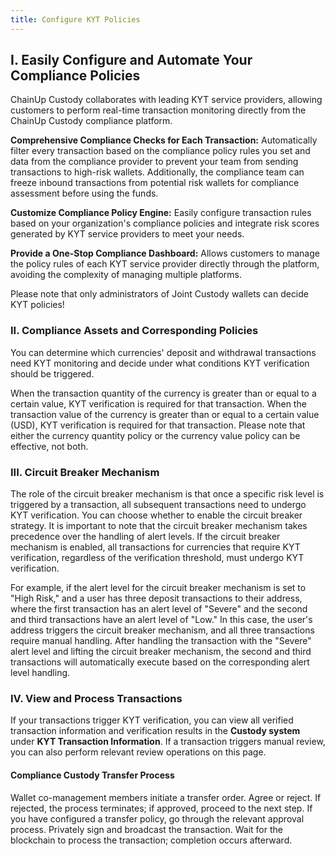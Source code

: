 ---
title: Configure KYT Policies
---

## I. Easily Configure and Automate Your Compliance Policies

ChainUp Custody collaborates with leading KYT service providers, allowing customers to perform real-time transaction monitoring directly from the ChainUp Custody compliance platform.

**Comprehensive Compliance Checks for Each Transaction:** Automatically filter every transaction based on the compliance policy rules you set and data from the compliance provider to prevent your team from sending transactions to high-risk wallets. Additionally, the compliance team can freeze inbound transactions from potential risk wallets for compliance assessment before using the funds.

**Customize Compliance Policy Engine:** Easily configure transaction rules based on your organization's compliance policies and integrate risk scores generated by KYT service providers to meet your needs.

**Provide a One-Stop Compliance Dashboard:** Allows customers to manage the policy rules of each KYT service provider directly through the platform, avoiding the complexity of managing multiple platforms.

<Warning>
Please note that only administrators of Joint Custody wallets can decide KYT policies!
</Warning>

### II. Compliance Assets and Corresponding Policies
You can determine which currencies' deposit and withdrawal transactions need KYT monitoring and decide under what conditions KYT verification should be triggered.

<Accordion title="1. Currency Quantity Policy">
When the transaction quantity of the currency is greater than or equal to a certain value, KYT verification is required for that transaction.
</Accordion>
<Accordion title="2. Currency Value Policy">
When the transaction value of the currency is greater than or equal to a certain value (USD), KYT verification is required for that transaction.
</Accordion>

<Warning>
Please note that either the currency quantity policy or the currency value policy can be effective, not both.
</Warning>

### III. Circuit Breaker Mechanism

The role of the circuit breaker mechanism is that once a specific risk level is triggered by a transaction, all subsequent transactions need to undergo KYT verification. You can choose whether to enable the circuit breaker strategy.
<Warning>
It is important to note that the circuit breaker mechanism takes precedence over the handling of alert levels. If the circuit breaker mechanism is enabled, all transactions for currencies that require KYT verification, regardless of the verification threshold, must undergo KYT verification.
</Warning>

For example, if the alert level for the circuit breaker mechanism is set to "High Risk," and a user has three deposit transactions to their address, where the first transaction has an alert level of "Severe" and the second and third transactions have an alert level of "Low." In this case, the user's address triggers the circuit breaker mechanism, and all three transactions require manual handling. After handling the transaction with the "Severe" alert level and lifting the circuit breaker mechanism, the second and third transactions will automatically execute based on the corresponding alert level handling.

### IV. View and Process Transactions
If your transactions trigger KYT verification, you can view all verified transaction information and verification results in the **Custody system** under **KYT Transaction Information**. If a transaction triggers manual review, you can also perform relevant review operations on this page.

#### Compliance Custody Transfer Process
<Steps>
<Step title="Initiate Transfer">
    Wallet co-management members initiate a transfer order.
</Step>
<Step title="KYT Verification">
    Agree or reject. If rejected, the process terminates; if approved, proceed to the next step.
</Step>
<Step title="Transaction Review">
    If you have configured a transfer policy, go through the relevant approval process.
</Step>
<Step title="Transaction Signing">
    Privately sign and broadcast the transaction.
</Step>
<Step title="Transaction Completion">
    Wait for the blockchain to process the transaction; completion occurs afterward.
</Step>
</Steps>